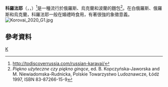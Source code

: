 '''科羅法耶'''（{{lang-uk|коровай}}，{{lang-pl|korowaj}}，{{lang-ru|каравай}}）<ref>http://todiscoverrussia.com/russian-karavai/</ref>是一種流行於俄羅斯、烏克蘭和波蘭的麵包<ref>''Piękno użyteczne czy piękno ginące'', ed. B. Kopczyńska-Jaworska and M. Niewiadomska-Rudnicka, Polskie Towarzystwo Ludoznawcze, Łódź 1997, ISBN 83-87266-15-9</ref>。在白俄羅斯、俄羅斯和烏克蘭，科羅法耶一般在婚禮時食用，有著很強的象徵意義。
[[File:Korovai_2020_G1.jpg|thumb]]

== 參考資料 ==
{{reflist}}
[[Category:麵包|K]]